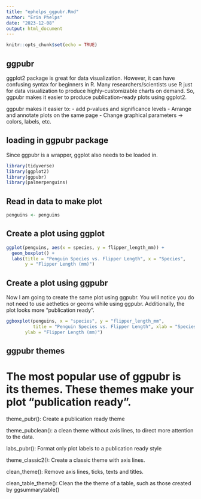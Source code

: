 ---
title: "ephelps_ggpubr.Rmd"
author: "Erin Phelps"
date: "2023-12-08"
output: html_document
---

```{r setup, include=FALSE}
knitr::opts_chunk$set(echo = TRUE)
```

## ggpubr
 
ggplot2 package is great for data visualization. However, it can have confusing syntax for beginners in R. Many researchers/scientists use R just for data visualization to produce highly-customizable charts on demand. So, ggpubr makes it easier to produce publication-ready plots using ggplot2.

ggpubr makes it easier to: 
 - add p-values and significance levels
 - Arrange and annotate plots on the same page
 - Change graphical parameters -> colors, labels, etc.


## loading in ggpubr package
Since ggpubr is a wrapper, ggplot also needs to be loaded in.

```{r, message=FALSE}
library(tidyverse)
library(ggplot2)
library(ggpubr)
library(palmerpenguins)
```

## Read in data to make plot


```{r, message=FALSE}
penguins <- penguins
```

## Create a plot using ggplot
 

```{r, message=FALSE}
ggplot(penguins, aes(x = species, y = flipper_length_mm)) +
  geom_boxplot() +
  labs(title = "Penguin Species vs. Flipper Length", x = "Species",
       y = "Flipper Length (mm)")

```

## Create a plot using ggpubr

Now I am going to create the same plot using ggpubr.
You will notice you do not need to use aethetics or geoms while using ggpubr. Additionally, the plot looks more "publication ready". 

```{r, message=FALSE}
ggboxplot(penguins, x = "species", y = "flipper_length_mm", 
          title = "Penguin Species vs. Flipper Length", xlab = "Species",
       ylab = "Flipper Length (mm)")
```

## ggpubr themes

# The most popular use of ggpubr is its themes. These themes make your plot "publication ready".

theme_pubr(): Create a publication ready theme

theme_pubclean(): a clean theme without axis lines, to direct more attention to the data.

labs_pubr(): Format only plot labels to a publication ready style

theme_classic2(): Create a classic theme with axis lines.

clean_theme(): Remove axis lines, ticks, texts and titles.

clean_table_theme(): Clean the the theme of a table, such as those created by ggsummarytable()


